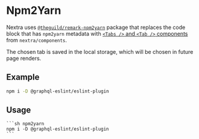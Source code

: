# Npm2Yarn

Nextra uses
[`@theguild/remark-npm2yarn`](https://npmjs.com/package/@theguild/remark-npm2yarn)
package that replaces the code block that has `npm2yarn` metadata with
[`<Tabs />` and `<Tab />` components](/docs/guide/built-ins/tabs) from
`nextra/components`.

The chosen tab is saved in the local storage, which will be chosen in future
page renders.

## Example

```sh npm2yarn
npm i -D @graphql-eslint/eslint-plugin
```

## Usage

````mdx filename="Markdown"
```sh npm2yarn
npm i -D @graphql-eslint/eslint-plugin
```
````
